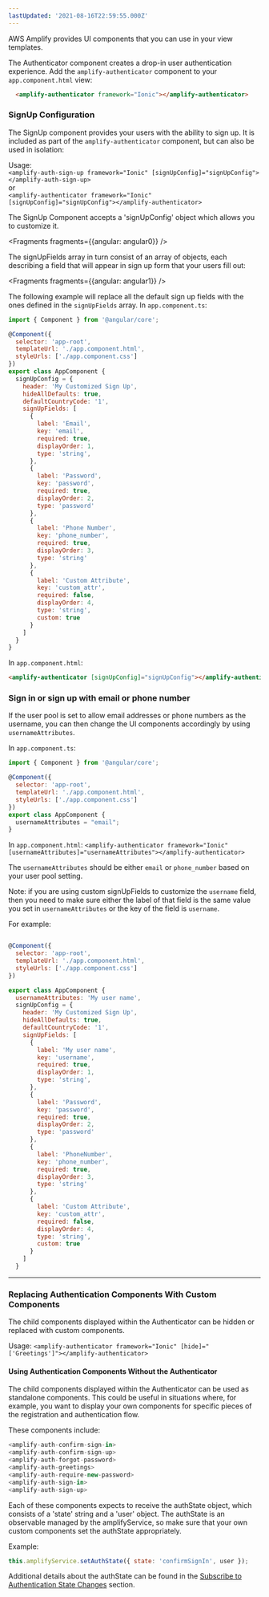 ```yaml
---
lastUpdated: '2021-08-16T22:59:55.000Z'
---
```

AWS Amplify provides UI components that you can use in your view templates. 

The Authenticator component creates a drop-in user authentication experience. Add the `amplify-authenticator` component to your `app.component.html` view:

```html
  <amplify-authenticator framework="Ionic"></amplify-authenticator>
```

### SignUp Configuration
The SignUp component provides your users with the ability to sign up.  It is included as part of the ```amplify-authenticator``` component, but can also be used in isolation:

Usage:  
```<amplify-auth-sign-up framework="Ionic" [signUpConfig]="signUpConfig"></amplify-auth-sign-up>```  
or  
```<amplify-authenticator framework="Ionic" [signUpConfig]="signUpConfig"></amplify-authenticator>```

The SignUp Component accepts a 'signUpConfig' object which allows you to customize it.


<Fragments fragments={{angular: angular0}} />

The signUpFields array in turn consist of an array of objects, each describing a field that will appear in sign up form that your users fill out:


<Fragments fragments={{angular: angular1}} />

The following example will replace all the default sign up fields with the ones defined in the `signUpFields` array.
In `app.component.ts`:
```js
import { Component } from '@angular/core';

@Component({
  selector: 'app-root',
  templateUrl: './app.component.html',
  styleUrls: ['./app.component.css']
})
export class AppComponent {
  signUpConfig = {
    header: 'My Customized Sign Up',
    hideAllDefaults: true,
    defaultCountryCode: '1',
    signUpFields: [
      {
        label: 'Email',
        key: 'email',
        required: true,
        displayOrder: 1,
        type: 'string',
      },
      {
        label: 'Password',
        key: 'password',
        required: true,
        displayOrder: 2,
        type: 'password'
      },
      {
        label: 'Phone Number',
        key: 'phone_number',
        required: true,
        displayOrder: 3,
        type: 'string'
      },
      {
        label: 'Custom Attribute',
        key: 'custom_attr',
        required: false,
        displayOrder: 4,
        type: 'string',
        custom: true
      }
    ]
  }
}
```

In `app.component.html`:
```html
<amplify-authenticator [signUpConfig]="signUpConfig"></amplify-authenticator>
```

### Sign in or sign up with email or phone number
If the user pool is set to allow email addresses or phone numbers as the username, you can then change the UI components accordingly by using `usernameAttributes`.

In `app.component.ts`:
```js
import { Component } from '@angular/core';

@Component({
  selector: 'app-root',
  templateUrl: './app.component.html',
  styleUrls: ['./app.component.css']
})
export class AppComponent {
  usernameAttributes = "email"; 
}
```

In `app.component.html`:
```<amplify-authenticator framework="Ionic" [usernameAttributes]="usernameAttributes"></amplify-authenticator>```

The `usernameAttributes` should be either `email` or `phone_number` based on your user pool setting.

Note: if you are using custom signUpFields to customize the `username` field, then you need to make sure either the label of that field is the same value you set in `usernameAttributes` or the key of the field is `username`.

For example:
```js

@Component({
  selector: 'app-root',
  templateUrl: './app.component.html',
  styleUrls: ['./app.component.css']
})

export class AppComponent {
  usernameAttributes: 'My user name',
  signUpConfig = {
    header: 'My Customized Sign Up',
    hideAllDefaults: true,
    defaultCountryCode: '1',
    signUpFields: [
      {
        label: 'My user name',
        key: 'username',
        required: true,
        displayOrder: 1,
        type: 'string',
      },
      {
        label: 'Password',
        key: 'password',
        required: true,
        displayOrder: 2,
        type: 'password'
      },
      {
        label: 'PhoneNumber',
        key: 'phone_number',
        required: true,
        displayOrder: 3,
        type: 'string'
      },
      {
        label: 'Custom Attribute',
        key: 'custom_attr',
        required: false,
        displayOrder: 4,
        type: 'string',
        custom: true
      }
    ]
  }
```

---

### Replacing Authentication Components With Custom Components
The child components displayed within the Authenticator can be hidden or replaced with custom components.

Usage:
```<amplify-authenticator framework="Ionic" [hide]="['Greetings']"></amplify-authenticator>```

#### Using Authentication Components Without the Authenticator
The child components displayed within the Authenticator can be used as standalone components.  This could be useful in situations where, for example, you want to display your own components for specific pieces of the registration and authentication flow.

These components include:

```javascript
<amplify-auth-confirm-sign-in>
<amplify-auth-confirm-sign-up>
<amplify-auth-forgot-password>
<amplify-auth-greetings>
<amplify-auth-require-new-password>
<amplify-auth-sign-in>
<amplify-auth-sign-up>
```

Each of these components expects to receive the authState object, which consists of a 'state' string and a 'user' object.  The authState is an observable managed by the amplifyService, so make sure that your own custom components set the authState appropriately.

Example:
```javascript
this.amplifyService.setAuthState({ state: 'confirmSignIn', user });
```

Additional details about the authState can be found in the [Subscribe to Authentication State Changes](/ui-legacy/auth/authenticator#subscribe-to-authentication-state-changes) section.
